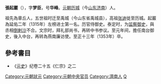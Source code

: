 '''張起巖'''（{{bd|1285年||1353年|catIdx=Z張}}），字'''梦臣'''，号'''华峰'''。[[元朝|元朝]][[历城|历城]]（今[[山东|山东]][[济南|济南]]）人。

祖先為章丘人，五世祖时迁至禹城（今山东省禹城县），高祖[[张迪|张迪]]徙至历城。起巖為延佑二年（1315年）左榜进士第一名。历官侍御史。泰定时，为[[监察御史|监察御史]]，與丞相[[倒剌沙|倒剌沙]]不合。文宗时，拜礼部尚书，再转中书参议。至元年间，擔任南台御史，後入中台，再转為燕南廉访使。至正十三年（1353年）卒。

==參考書目==
* 《[[元史|元史]]》纪卷二十五《仁宗》之二

{{延祐二年乙卯科廷試金榜}}

[[Category:元朝狀元|Category:元朝狀元]]
[[Category:元朝中央官员|Category:元朝中央官员]]
[[Category:濟南人|Category:濟南人]]
[[Category:張姓|Q]]